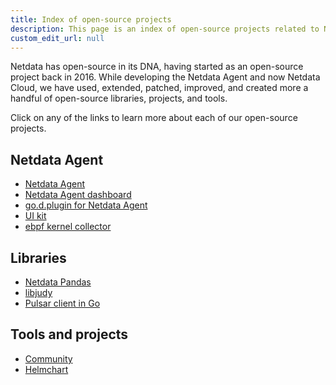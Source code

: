 ```yaml
---
title: Index of open-source projects
description: This page is an index of open-source projects related to Netdata. Projects are maintained by both Netdata employees and its community.
custom_edit_url: null
---
```


Netdata has open-source in its DNA, having started as an open-source project back in 2016. While developing the Netdata
Agent and now Netdata Cloud, we have used, extended, patched, improved, and created more a handful of open-source
libraries, projects, and tools. 

Click on any of the links to learn more about each of our open-source projects.

## Netdata Agent

- [Netdata Agent](https://github.com/netdata/netdata)
- [Netdata Agent dashboard](https://github.com/netdata/dashboard)
- [go.d.plugin for Netdata Agent](https://github.com/netdata/netdata-ui)
- [UI kit](https://github.com/netdata/netdata-ui)
- [ebpf kernel collector](https://github.com/netdata/kernel-collector)

## Libraries

- [Netdata Pandas](https://github.com/netdata/netdata-pandas)
- [libjudy](https://github.com/netdata/libjudy)
- [Pulsar client in Go](https://github.com/netdata/pulsar-client-go)

## Tools and projects

- [Community](https://github.com/netdata/community)
- [Helmchart](https://github.com/netdata/helmchart)
